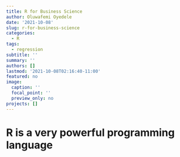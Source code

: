 ```yaml
---
title: R for Business Science
author: Oluwafemi Oyedele
date: '2021-10-08'
slug: r-for-business-science
categories:
  - R
tags:
  - regression
subtitle: ''
summary: ''
authors: []
lastmod: '2021-10-08T02:16:40-11:00'
featured: no
image:
  caption: ''
  focal_point: ''
  preview_only: no
projects: []
---
```


# R is a very powerful programming language
